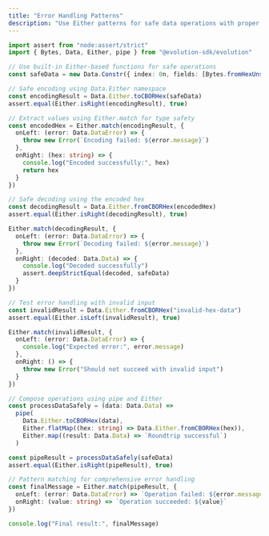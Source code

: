 ```yaml
---
title: "Error Handling Patterns"
description: "Use Either patterns for safe data operations with proper error handling."
---
```


```typescript
import assert from "node:assert/strict"
import { Bytes, Data, Either, pipe } from "@evolution-sdk/evolution"

// Use built-in Either-based functions for safe operations
const safeData = new Data.Constr({ index: 0n, fields: [Bytes.fromHexUnsafe("74657374"), 42n] }) // 'test' as hex

// Safe encoding using Data.Either namespace
const encodingResult = Data.Either.toCBORHex(safeData)
assert.equal(Either.isRight(encodingResult), true)

// Extract values using Either.match for type safety
const encodedHex = Either.match(encodingResult, {
  onLeft: (error: Data.DataError) => {
    throw new Error(`Encoding failed: ${error.message}`)
  },
  onRight: (hex: string) => {
    console.log("Encoded successfully:", hex)
    return hex
  }
})

// Safe decoding using the encoded hex
const decodingResult = Data.Either.fromCBORHex(encodedHex)
assert.equal(Either.isRight(decodingResult), true)

Either.match(decodingResult, {
  onLeft: (error: Data.DataError) => {
    throw new Error(`Decoding failed: ${error.message}`)
  },
  onRight: (decoded: Data.Data) => {
    console.log("Decoded successfully")
    assert.deepStrictEqual(decoded, safeData)
  }
})

// Test error handling with invalid input
const invalidResult = Data.Either.fromCBORHex("invalid-hex-data")
assert.equal(Either.isLeft(invalidResult), true)

Either.match(invalidResult, {
  onLeft: (error: Data.DataError) => {
    console.log("Expected error:", error.message)
  },
  onRight: () => {
    throw new Error("Should not succeed with invalid input")
  }
})

// Compose operations using pipe and Either
const processDataSafely = (data: Data.Data) =>
  pipe(
    Data.Either.toCBORHex(data),
    Either.flatMap((hex: string) => Data.Either.fromCBORHex(hex)),
    Either.map((result: Data.Data) => `Roundtrip successful`)
  )

const pipeResult = processDataSafely(safeData)
assert.equal(Either.isRight(pipeResult), true)

// Pattern matching for comprehensive error handling
const finalMessage = Either.match(pipeResult, {
  onLeft: (error: Data.DataError) => `Operation failed: ${error.message}`,
  onRight: (value: string) => `Operation succeeded: ${value}`
})

console.log("Final result:", finalMessage)

```
